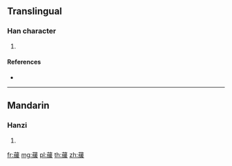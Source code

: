 {{character info/new}}
==Translingual==

===Han character===
{{Han char|rn=140|rad=艸|as=15|sn=21|four=|canj=TVFE}}

# {{defn|Han|sort=艸15}}

====References====
* {{Han ref|kx=1066.020|dkj=32343|hdz=53323.120|uh=85E7|ud=34279}}

----

==Mandarin==

===Hanzi===
{{cmn-hanzi|pin=[[biāo]] ([[biao1]]), [[huǎn]] ([[huan3]])|wg=piao<sup>1</sup>, huan<sup>3</sup>}}

# {{defn|lang=cmn|sort=艸15}}

[[fr:藧]]
[[mg:藧]]
[[pl:藧]]
[[th:藧]]
[[zh:藧]]